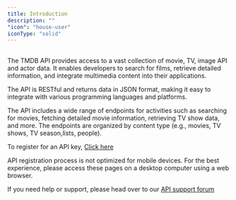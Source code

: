 ```yaml
---
title: Introduction
description: ""
"icon": "house-user"
iconType: "solid"
---
```


##
The TMDB API provides access to a vast collection of movie, TV, image API and actor data. 
It enables developers to search for films, retrieve detailed information, and integrate
multimedia content into their applications.


The API is RESTful and returns data in JSON format, making it easy to integrate with various 
programming languages and platforms.


The API includes a wide range of endpoints for activities such as searching for movies, 
fetching detailed movie information, retrieving TV show data, and more. The endpoints are 
organized by content type (e.g., movies, TV shows, TV season,lists, people).

To register for an API key, <a href="https://www.themoviedb.org/signup" target="_self">Click here</a>

<Note>
  API registration process is not optimized for mobile devices. For the best experience,
  please access these pages on a desktop computer using a web browser.
</Note>

If you need help or support, please head over to our
<a href="https://www.themoviedb.org/talk/category/5047958519c29526b50017d6" target="_self">API support forum</a>